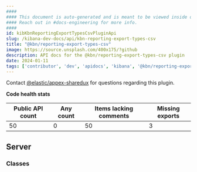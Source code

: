 ```yaml
---
####
#### This document is auto-generated and is meant to be viewed inside our experimental, new docs system.
#### Reach out in #docs-engineering for more info.
####
id: kibKbnReportingExportTypesCsvPluginApi
slug: /kibana-dev-docs/api/kbn-reporting-export-types-csv
title: "@kbn/reporting-export-types-csv"
image: https://source.unsplash.com/400x175/?github
description: API docs for the @kbn/reporting-export-types-csv plugin
date: 2024-01-11
tags: ['contributor', 'dev', 'apidocs', 'kibana', '@kbn/reporting-export-types-csv']
---
```




Contact [@elastic/appex-sharedux](https://github.com/orgs/elastic/teams/appex-sharedux) for questions regarding this plugin.

**Code health stats**

| Public API count  | Any count | Items lacking comments | Missing exports |
|-------------------|-----------|------------------------|-----------------|
| 50 | 0 | 50 | 3 |

## Server

### Classes
<DocDefinitionList data={kbnReportingExportTypesCsvObj.server.classes}/>

